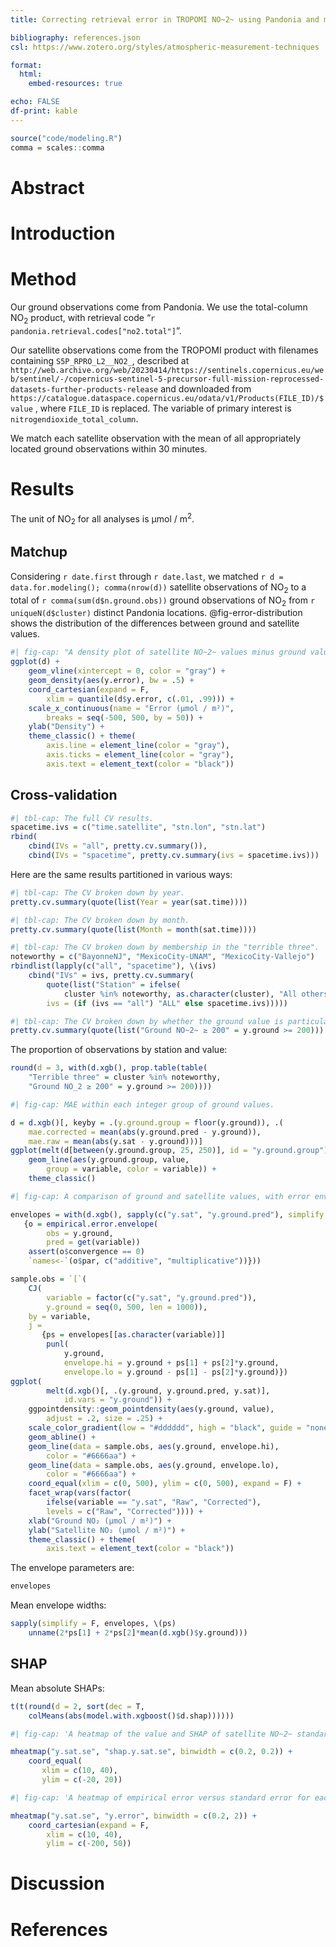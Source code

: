 ```yaml
---
title: Correcting retrieval error in TROPOMI NO~2~ using Pandonia and machine learning

bibliography: references.json
csl: https://www.zotero.org/styles/atmospheric-measurement-techniques

format:
  html:
    embed-resources: true

echo: FALSE
df-print: kable
---
```


```r
source("code/modeling.R")
comma = scales::comma
```

# Abstract

# Introduction

# Method

Our ground observations come from Pandonia. We use the total-column NO~2~ product, with retrieval code "`r pandonia.retrieval.codes["no2.total"]`".

Our satellite observations come from the TROPOMI product with filenames containing `S5P_RPRO_L2__NO2_`, described at `http://web.archive.org/web/20230414/https://sentinels.copernicus.eu/web/sentinel/-/copernicus-sentinel-5-precursor-full-mission-reprocessed-datasets-further-products-release` and downloaded from `https://catalogue.dataspace.copernicus.eu/odata/v1/Products(FILE_ID)/$value` , where `FILE_ID` is replaced. The variable of primary interest is `nitrogendioxide_total_column`.

We match each satellite observation with the mean of all appropriately located ground observations within 30 minutes.

# Results

The unit of NO~2~ for all analyses is μmol / m^2^.

## Matchup

Considering `r date.first` through `r date.last`, we matched `r d = data.for.modeling(); comma(nrow(d))` satellite observations of NO~2~ to a total of `r comma(sum(d$n.ground.obs))` ground observations of NO~2~ from `r uniqueN(d$cluster)` distinct Pandonia locations. @fig-error-distribution shows the distribution of the differences between ground and satellite values.

```r
#| fig-cap: "A density plot of satellite NO~2~ values minus ground values. The *x*-axis limits are set to the top and bottom percentiles."
ggplot(d) +
    geom_vline(xintercept = 0, color = "gray") +
    geom_density(aes(y.error), bw = .5) +
    coord_cartesian(expand = F,
        xlim = quantile(d$y.error, c(.01, .99))) +
    scale_x_continuous(name = "Error (μmol / m²)",
        breaks = seq(-500, 500, by = 50)) +
    ylab("Density") +
    theme_classic() + theme(
        axis.line = element_line(color = "gray"),
        axis.ticks = element_line(color = "gray"),
        axis.text = element_text(color = "black"))
```

## Cross-validation

```r
#| tbl-cap: The full CV results.
spacetime.ivs = c("time.satellite", "stn.lon", "stn.lat")
rbind(
    cbind(IVs = "all", pretty.cv.summary()),
    cbind(IVs = "spacetime", pretty.cv.summary(ivs = spacetime.ivs)))
```

Here are the same results partitioned in various ways:

```r
#| tbl-cap: The CV broken down by year.
pretty.cv.summary(quote(list(Year = year(sat.time))))
```

```r
#| tbl-cap: The CV broken down by month.
pretty.cv.summary(quote(list(Month = month(sat.time))))
```

```r
#| tbl-cap: The CV broken down by membership in the "terrible three".
noteworthy = c("BayonneNJ", "MexicoCity-UNAM", "MexicoCity-Vallejo")
rbindlist(lapply(c("all", "spacetime"), \(ivs)
    cbind("IVs" = ivs, pretty.cv.summary(
        quote(list("Station" = ifelse(
            cluster %in% noteworthy, as.character(cluster), "All others"))),
        ivs = (if (ivs == "all") "ALL" else spacetime.ivs)))))
```

```r
#| tbl-cap: The CV broken down by whether the ground value is particularly high.
pretty.cv.summary(quote(list("Ground NO~2~ ≥ 200" = y.ground >= 200)))
```

The proportion of observations by station and value:

```r
round(d = 3, with(d.xgb(), prop.table(table(
    "Terrible three" = cluster %in% noteworthy,
    "Ground NO_2 ≥ 200" = y.ground >= 200))))
```

```r
#| fig-cap: MAE within each integer group of ground values.

d = d.xgb()[, keyby = .(y.ground.group = floor(y.ground)), .(
    mae.corrected = mean(abs(y.ground.pred - y.ground)),
    mae.raw = mean(abs(y.sat - y.ground)))]
ggplot(melt(d[between(y.ground.group, 25, 250)], id = "y.ground.group")) +
    geom_line(aes(y.ground.group, value,
        group = variable, color = variable)) +
    theme_classic()
```

```r
#| fig-cap: A comparison of ground and satellite values, with error envelopes in blue.

envelopes = with(d.xgb(), sapply(c("y.sat", "y.ground.pred"), simplify = F, \(variable)
   {o = empirical.error.envelope(
        obs = y.ground,
        pred = get(variable))
    assert(o$convergence == 0)
    `names<-`(o$par, c("additive", "multiplicative"))}))

sample.obs = `[`(
    CJ(
        variable = factor(c("y.sat", "y.ground.pred")),
        y.ground = seq(0, 500, len = 1000)),
    by = variable,
    j =
       {ps = envelopes[[as.character(variable)]]
        punl(
            y.ground,
            envelope.hi = y.ground + ps[1] + ps[2]*y.ground,
            envelope.lo = y.ground - ps[1] - ps[2]*y.ground)})
ggplot(
        melt(d.xgb()[, .(y.ground, y.ground.pred, y.sat)],
            id.vars = "y.ground")) +
    ggpointdensity::geom_pointdensity(aes(y.ground, value),
        adjust = .2, size = .25) +
    scale_color_gradient(low = "#dddddd", high = "black", guide = "none") +
    geom_abline() +
    geom_line(data = sample.obs, aes(y.ground, envelope.hi),
        color = "#6666aa") +
    geom_line(data = sample.obs, aes(y.ground, envelope.lo),
        color = "#6666aa") +
    coord_equal(xlim = c(0, 500), ylim = c(0, 500), expand = F) +
    facet_wrap(vars(factor(
        ifelse(variable == "y.sat", "Raw", "Corrected"),
        levels = c("Raw", "Corrected")))) +
    xlab("Ground NO₂ (μmol / m²)") +
    ylab("Satellite NO₂ (μmol / m²)") +
    theme_classic() + theme(
        axis.text = element_text(color = "black"))
```

The envelope parameters are:

```r
envelopes
```

Mean envelope widths:

```r
sapply(simplify = F, envelopes, \(ps)
    unname(2*ps[1] + 2*ps[2]*mean(d.xgb()$y.ground)))
```

## SHAP

Mean absolute SHAPs:

```r
t(t(round(d = 2, sort(dec = T,
    colMeans(abs(model.with.xgboost()$d.shap))))))
```

```r
#| fig-cap: 'A heatmap of the value and SHAP of satellite NO~2~ standard error for each observation.'

mheatmap("y.sat.se", "shap.y.sat.se", binwidth = c(0.2, 0.2)) +
    coord_equal(
       xlim = c(10, 40),
       ylim = c(-20, 20))
```

```r
#| fig-cap: 'A heatmap of empirical error versus standard error for each observation.'

mheatmap("y.sat.se", "y.error", binwidth = c(0.2, 2)) +
    coord_cartesian(expand = F,
        xlim = c(10, 40),
        ylim = c(-200, 50))
```

# Discussion

# References

